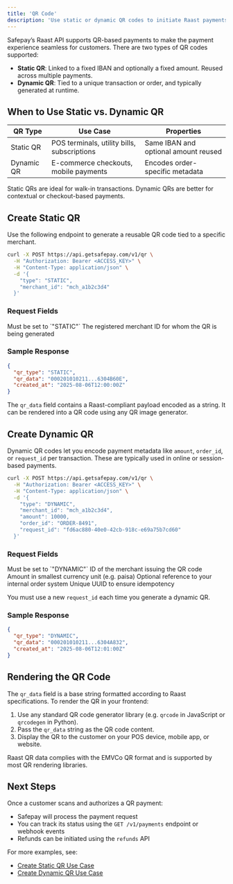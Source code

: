 ```yaml
---
title: 'QR Code'
description: 'Use static or dynamic QR codes to initiate Raast payments'
---
```


Safepay’s Raast API supports QR-based payments to make the payment experience seamless for customers. There are two types of QR codes supported:

- **Static QR**: Linked to a fixed IBAN and optionally a fixed amount. Reused across multiple payments.
- **Dynamic QR**: Tied to a unique transaction or order, and typically generated at runtime.

## When to Use Static vs. Dynamic QR

| QR Type     | Use Case                                  | Properties                   |
|-------------|-------------------------------------------|------------------------------|
| Static QR   | POS terminals, utility bills, subscriptions | Same IBAN and optional amount reused |
| Dynamic QR | E-commerce checkouts, mobile payments      | Encodes order-specific metadata |

<Note>Static QRs are ideal for walk-in transactions. Dynamic QRs are better for contextual or checkout-based payments.</Note>



## Create Static QR

Use the following endpoint to generate a reusable QR code tied to a specific merchant.

```bash title="Create Static QR" expandable
curl -X POST https://api.getsafepay.com/v1/qr \
  -H "Authorization: Bearer <ACCESS_KEY>" \
  -H "Content-Type: application/json" \
  -d '{
    "type": "STATIC",
    "merchant_id": "mch_a1b2c3d4"
  }'
```

### Request Fields

<Fields>
  <Field name="type" type="string" required="true">Must be set to `"STATIC"`</Field>
  <Field name="merchant_id" type="string" required="true">The registered merchant ID for whom the QR is being generated</Field>
</Fields>

### Sample Response

```json title="Static QR Response"
{
  "qr_type": "STATIC",
  "qr_data": "000201010211...6304B60E",
  "created_at": "2025-08-06T12:00:00Z"
}
```

<Note>The `qr_data` field contains a Raast-compliant payload encoded as a string. It can be rendered into a QR code using any QR image generator.</Note>

## Create Dynamic QR

Dynamic QR codes let you encode payment metadata like `amount`, `order_id`, or `request_id` per transaction. These are typically used in online or session-based payments.

```bash title="Create Dynamic QR" expandable
curl -X POST https://api.getsafepay.com/v1/qr \
  -H "Authorization: Bearer <ACCESS_KEY>" \
  -H "Content-Type: application/json" \
  -d '{
    "type": "DYNAMIC",
    "merchant_id": "mch_a1b2c3d4",
    "amount": 10000,
    "order_id": "ORDER-8491",
    "request_id": "fd6ac880-40e0-42cb-918c-e69a75b7cd60"
  }'
```

### Request Fields

<Fields>
  <Field name="type" type="string" required="true">Must be set to `"DYNAMIC"`</Field>
  <Field name="merchant_id" type="string" required="true">ID of the merchant issuing the QR code</Field>
  <Field name="amount" type="integer" required="true">Amount in smallest currency unit (e.g. paisa)</Field>
  <Field name="order_id" type="string" required="false">Optional reference to your internal order system</Field>
  <Field name="request_id" type="string" required="true">Unique UUID to ensure idempotency</Field>
</Fields>

<Note>You must use a new `request_id` each time you generate a dynamic QR.</Note>

### Sample Response

```json title="Dynamic QR Response"
{
  "qr_type": "DYNAMIC",
  "qr_data": "000201010211...6304A832",
  "created_at": "2025-08-06T12:01:00Z"
}
```

## Rendering the QR Code

The `qr_data` field is a base string formatted according to Raast specifications. To render the QR in your frontend:

1. Use any standard QR code generator library (e.g. `qrcode` in JavaScript or `qrcodegen` in Python).
2. Pass the `qr_data` string as the QR code content.
3. Display the QR to the customer on your POS device, mobile app, or website.

<Note>Raast QR data complies with the EMVCo QR format and is supported by most QR rendering libraries.</Note>

## Next Steps

Once a customer scans and authorizes a QR payment:

* Safepay will process the payment request
* You can track its status using the `GET /v1/payments` endpoint or webhook events
* Refunds can be initiated using the `refunds` API

For more examples, see:

* [Create Static QR Use Case](/use_cases/create_static_qr)
* [Create Dynamic QR Use Case](/use_cases/create_dynamic_qr)
